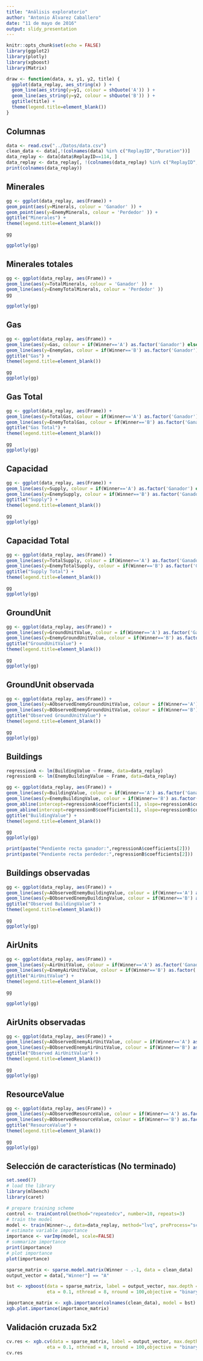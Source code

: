```yaml
---
title: "Análisis exploratorio"
author: "Antonio Álvarez Caballero"
date: "11 de mayo de 2016"
output: slidy_presentation
---
```


```r
knitr::opts_chunk$set(echo = FALSE)
library(ggplot2)
library(plotly)
library(xgboost)
library(Matrix)
```

```r
draw <- function(data, x, y1, y2, title) {
  ggplot(data_replay, aes_string(x) ) +
  geom_line(aes_string(y=y1, colour = shQuote('A')) ) +
  geom_line(aes_string(y=y2, colour = shQuote('B')) ) +
  ggtitle(title) +
  theme(legend.title=element_blank())
}
```



## Columnas

```r
data <- read.csv("../Datos/data.csv")
clean_data <- data[,!(colnames(data) %in% c("ReplayID","Duration"))]
data_replay <- data[data$ReplayID==114, ]
data_replay <- data_replay[, !(colnames(data_replay) %in% c("ReplayID","Duration"))]
print(colnames(data_replay))
```



## Minerales

```r
gg <- ggplot(data_replay, aes(Frame)) +
geom_point(aes(y=Minerals, colour = 'Ganador' )) +
geom_point(aes(y=EnemyMinerals, colour = 'Perdedor' )) +
ggtitle("Minerales") +
theme(legend.title=element_blank())

gg

ggplotly(gg)

```

## Minerales totales

```r
gg <- ggplot(data_replay, aes(Frame)) +
geom_line(aes(y=TotalMinerals, colour = 'Ganador' )) +
geom_line(aes(y=EnemyTotalMinerals, colour = 'Perdedor' ))
gg

ggplotly(gg)
```

## Gas

```r
gg <- ggplot(data_replay, aes(Frame)) +
geom_line(aes(y=Gas, colour = if(Winner=='A') as.factor('Ganador') else as.factor('Perdedor')  )) +
geom_line(aes(y=EnemyGas, colour = if(Winner=='B') as.factor('Ganador') else as.factor('Perdedor') )) +
ggtitle("Gas") +
theme(legend.title=element_blank())

gg
ggplotly(gg)
```

## Gas Total

```r
gg <- ggplot(data_replay, aes(Frame)) +
geom_line(aes(y=TotalGas, colour = if(Winner=='A') as.factor('Ganador') else as.factor('Perdedor') )) +
geom_line(aes(y=EnemyTotalGas, colour = if(Winner=='B') as.factor('Ganador') else as.factor('Perdedor') )) +
ggtitle("Gas Total") +
theme(legend.title=element_blank())

gg
ggplotly(gg)
```

## Capacidad

```r
gg <- ggplot(data_replay, aes(Frame)) +
geom_line(aes(y=Supply, colour = if(Winner=='A') as.factor('Ganador') else as.factor('Perdedor') )) +
geom_line(aes(y=EnemySupply, colour = if(Winner=='B') as.factor('Ganador') else as.factor('Perdedor') )) +
ggtitle("Supply") +
theme(legend.title=element_blank())

gg
ggplotly(gg)
```

## Capacidad Total

```r
gg <- ggplot(data_replay, aes(Frame)) +
geom_line(aes(y=TotalSupply, colour = if(Winner=='A') as.factor('Ganador') else as.factor('Perdedor') )) +
geom_line(aes(y=EnemyTotalSupply, colour = if(Winner=='B') as.factor('Ganador') else as.factor('Perdedor') )) +
ggtitle("Supply Total") +
theme(legend.title=element_blank())

gg
ggplotly(gg)
```


## GroundUnit

```r
gg <- ggplot(data_replay, aes(Frame)) +
geom_line(aes(y=GroundUnitValue, colour = if(Winner=='A') as.factor('Ganador') else as.factor('Perdedor') )) +
geom_line(aes(y=EnemyGroundUnitValue, colour = if(Winner=='B') as.factor('Ganador') else as.factor('Perdedor') )) +
ggtitle("GroundUnitValue") +
theme(legend.title=element_blank())

gg
ggplotly(gg)
```

## GroundUnit observada

```r
gg <- ggplot(data_replay, aes(Frame)) +
geom_line(aes(y=AObservedEnemyGroundUnitValue, colour = if(Winner=='A') as.factor('Ganador') else as.factor('Perdedor') )) +
geom_line(aes(y=BObservedEnemyGroundUnitValue, colour = if(Winner=='B') as.factor('Ganador') else as.factor('Perdedor') )) +
ggtitle("Observed GroundUnitValue") +
theme(legend.title=element_blank())

gg
ggplotly(gg)
```


## Buildings

```r

regressionA <- lm(BuildingValue ~ Frame, data=data_replay)
regressionB <- lm(EnemyBuildingValue ~ Frame, data=data_replay)

gg <- ggplot(data_replay, aes(Frame)) +
geom_line(aes(y=BuildingValue, colour = if(Winner=='A') as.factor('Ganador') else as.factor('Perdedor') )) +
geom_line(aes(y=EnemyBuildingValue, colour = if(Winner=='B') as.factor('Ganador') else as.factor('Perdedor') )) +
geom_abline(intercept=regressionA$coefficients[1], slope=regressionA$coefficients[2]) +
geom_abline(intercept=regressionB$coefficients[1], slope=regressionB$coefficients[2]) +
ggtitle("BuildingValue") +
theme(legend.title=element_blank())

gg
ggplotly(gg)

print(paste("Pendiente recta ganador:",regressionA$coefficients[2]))
print(paste("Pendiente recta perdedor:",regressionB$coefficients[2]))


```

## Buildings observadas

```r
gg <- ggplot(data_replay, aes(Frame)) +
geom_line(aes(y=AObservedEnemyBuildingValue, colour = if(Winner=='A') as.factor('Ganador') else as.factor('Perdedor') )) +
geom_line(aes(y=BObservedEnemyBuildingValue, colour = if(Winner=='B') as.factor('Ganador') else as.factor('Perdedor') )) +
ggtitle("Observed BuildingValue") +
theme(legend.title=element_blank())

gg
ggplotly(gg)
```

## AirUnits

```r
gg <- ggplot(data_replay, aes(Frame)) +
geom_line(aes(y=AirUnitValue, colour = if(Winner=='A') as.factor('Ganador') else as.factor('Perdedor') )) +
geom_line(aes(y=EnemyAirUnitValue, colour = if(Winner=='B') as.factor('Ganador') else as.factor('Perdedor') )) +
ggtitle("AirUnitValue") +
theme(legend.title=element_blank())

gg

ggplotly(gg)
```

## AirUnits observadas

```r
gg <- ggplot(data_replay, aes(Frame)) +
geom_line(aes(y=AObservedEnemyAirUnitValue, colour = if(Winner=='A') as.factor('Ganador') else as.factor('Perdedor') )) +
geom_line(aes(y=BObservedEnemyAirUnitValue, colour = if(Winner=='B') as.factor('Ganador') else as.factor('Perdedor') )) +
ggtitle("Observed AirUnitValue") +
theme(legend.title=element_blank())

gg
ggplotly(gg)
```

## ResourceValue

```r
gg <- ggplot(data_replay, aes(Frame)) +
geom_line(aes(y=AObservedResourceValue, colour = if(Winner=='A') as.factor('Ganador') else as.factor('Perdedor') )) +
geom_line(aes(y=BObservedResourceValue, colour = if(Winner=='B') as.factor('Ganador') else as.factor('Perdedor') )) +
ggtitle("ResourceValue") +
theme(legend.title=element_blank())

gg
ggplotly(gg)
```

## Selección de características (No terminado)

```r
set.seed(7)
# load the library
library(mlbench)
library(caret)

# prepare training scheme
control <- trainControl(method="repeatedcv", number=10, repeats=3)
# train the model
model <- train(Winner~., data=data_replay, method="lvq", preProcess="scale", trControl=control)
# estimate variable importance
importance <- varImp(model, scale=FALSE)
# summarize importance
print(importance)
# plot importance
plot(importance)
```

```r
sparse_matrix <- sparse.model.matrix(Winner ~ .-1, data = clean_data)
output_vector = data[,"Winner"] == "A"

bst <- xgboost(data = sparse_matrix, label = output_vector, max.depth = 48,
               eta = 0.1, nthread = 8, nround = 100,objective = "binary:logistic")

importance_matrix <- xgb.importance(colnames(clean_data), model = bst)
xgb.plot.importance(importance_matrix)
```


## Validación cruzada 5x2

```r
cv.res <- xgb.cv(data = sparse_matrix, label = output_vector, max.depth = 48,
               eta = 0.1, nthread = 8, nround = 100,objective = "binary:logistic", nfold = 5)
cv.res
```


